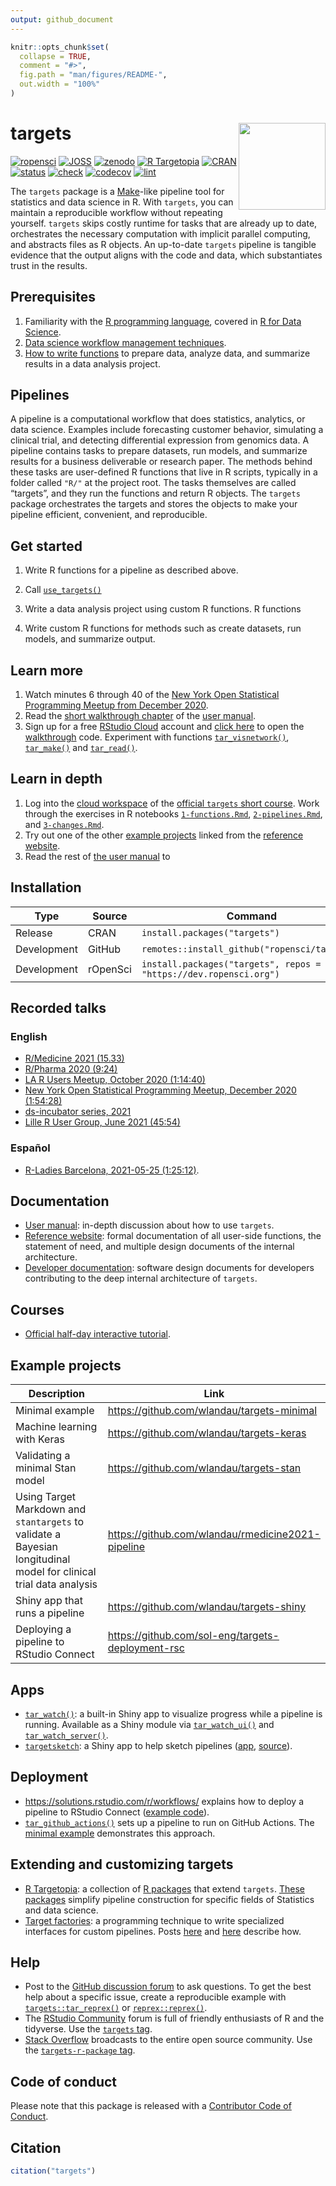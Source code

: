 ```yaml
---
output: github_document
---
```


```r
knitr::opts_chunk$set(
  collapse = TRUE,
  comment = "#>",
  fig.path = "man/figures/README-",
  out.width = "100%"
)
```

# targets <img src='man/figures/logo.png' align="right" height="139"/>

[![ropensci](https://badges.ropensci.org/401_status.svg)](https://github.com/ropensci/software-review/issues/401)
[![JOSS](https://joss.theoj.org/papers/10.21105/joss.02959/status.svg)](https://doi.org/10.21105/joss.02959)
[![zenodo](https://zenodo.org/badge/200093430.svg)](https://zenodo.org/badge/latestdoi/200093430)
[![R Targetopia](https://img.shields.io/badge/R_Targetopia-member-blue?style=flat&labelColor=gray)](https://wlandau.github.io/targetopia/)
[![CRAN](https://www.r-pkg.org/badges/version/targets)](https://CRAN.R-project.org/package=targets)
[![status](https://www.repostatus.org/badges/latest/active.svg)](https://www.repostatus.org/#active)
[![check](https://github.com/ropensci/targets/workflows/check/badge.svg)](https://github.com/ropensci/targets/actions?query=workflow%3Acheck)
[![codecov](https://codecov.io/gh/ropensci/targets/branch/main/graph/badge.svg?token=3T5DlLwUVl)](https://app.codecov.io/gh/ropensci/targets)
[![lint](https://github.com/ropensci/targets/workflows/lint/badge.svg)](https://github.com/ropensci/targets/actions?query=workflow%3Alint)

The `targets` package is a [Make](https://www.gnu.org/software/make/)-like pipeline tool for statistics and data science in R. With `targets`, you can maintain a reproducible workflow without repeating yourself. `targets` skips costly runtime for tasks that are already up to date, orchestrates the necessary computation with implicit parallel computing, and abstracts files as R objects. An up-to-date `targets` pipeline is tangible evidence that the output aligns with the code and data, which substantiates trust in the results.

## Prerequisites

1. Familiarity with the [R programming language](https://www.r-project.org/), covered in [R for Data Science](https://r4ds.had.co.nz/).
1. [Data science workflow management techniques](https://rstats.wtf/index.html).
1. [How to write functions](https://r4ds.had.co.nz/functions.html) to prepare data, analyze data, and summarize results in a data analysis project.

## Pipelines

A pipeline is a computational workflow that does statistics, analytics, or data science. Examples include forecasting customer behavior, simulating a clinical trial, and detecting differential expression from genomics data. A pipeline contains tasks to prepare datasets, run models, and summarize results for a business deliverable or research paper. The methods behind these tasks are user-defined R functions that live in R scripts, typically in a folder called `"R/"` at the project root. The tasks themselves are called "targets", and they run the functions and return R objects. The `targets` package orchestrates the targets and stores the objects to make your pipeline efficient, convenient, and reproducible.

## Get started

1. Write R functions for a pipeline as described above.
1. Call [`use_targets()`]()

1. Write a data analysis project using custom R functions. R functions 
1. Write custom R functions for methods such as create datasets, run models, and summarize output.

## Learn more

1. Watch minutes 6 through 40 of the [New York Open Statistical Programming Meetup from December 2020](https://youtu.be/Gqn7Xn4d5NI).
1. Read the [short walkthrough chapter](https://books.ropensci.org/targets/walkthrough.html) of the [user manual](https://books.ropensci.org/targets/).
1. Sign up for a free [RStudio Cloud](https://rstudio.cloud) account and [click here](https://rstudio.cloud/project/1430691) to open the [walkthrough](https://books.ropensci.org/targets/walkthrough.html) code. Experiment with functions [`tar_visnetwork()`](https://docs.ropensci.org/targets/reference/tar_visnetwork.html),  [`tar_make()`](https://docs.ropensci.org/targets/reference/tar_make.html) and [`tar_read()`](https://docs.ropensci.org/targets/reference/tar_read.html).

## Learn in depth

1. Log into the [cloud workspace](https://rstudio.cloud/project/1699460) of the [official `targets` short course](https://github.com/wlandau/targets-tutorial/blob/main/README.md). Work through the exercises in R notebooks [`1-functions.Rmd`](https://github.com/wlandau/targets-tutorial/blob/main/1-functions.Rmd), [`2-pipelines.Rmd`](https://github.com/wlandau/targets-tutorial/blob/main/2-pipelines.Rmd), and [`3-changes.Rmd`](https://github.com/wlandau/targets-tutorial/blob/main/3-changes.Rmd).
1. Try out one of the other [example projects](https://docs.ropensci.org/targets/index.html#example-projects) linked from the [reference website](https://docs.ropensci.org/targets/index.html#example-projects).
1. Read the rest of [the user manual](https://books.ropensci.org/targets/) to 

## Installation

Type | Source | Command
---|---|---
Release | CRAN | `install.packages("targets")`
Development | GitHub | `remotes::install_github("ropensci/targets")`
Development | rOpenSci | `install.packages("targets", repos = "https://dev.ropensci.org")`

## Recorded talks

### English

* [R/Medicine 2021 (15.33)](https://youtu.be/HJI5mQJRGpY)
* [R/Pharma 2020 (9:24)](https://www.youtube.com/watch?v=GRqKJBaC5g4&list=PLMtxz1fUYA5C0YflXsR8EEAQXfjntlV1H&index=6)
* [LA R Users Meetup, October 2020 (1:14:40)](https://www.youtube.com/watch?v=Qq25BUxpJu4)
* [New York Open Statistical Programming Meetup, December 2020 (1:54:28)](https://youtu.be/Gqn7Xn4d5NI)
* [ds-incubator series, 2021](https://www.youtube.com/playlist?list=PLvgdJdJDL-APJqHy5CXs6m4N7hUVp5rb4)
* [Lille R User Group, June 2021 (45:54)](https://youtu.be/FODSavXGjYg)

### Español

* [R-Ladies Barcelona, 2021-05-25 (1:25:12)](https://www.youtube.com/watch?v=Vj312AfdpBo).

## Documentation

* [User manual](https://books.ropensci.org/targets/): in-depth discussion about how to use `targets`.
* [Reference website](https://docs.ropensci.org/targets/): formal documentation of all user-side functions, the statement of need, and multiple design documents of the internal architecture.
* [Developer documentation](https://books.ropensci.org/targets-design/): software design documents for developers contributing to the deep internal architecture of `targets`.

## Courses

* [Official half-day interactive tutorial](https://github.com/wlandau/targets-tutorial).

## Example projects

Description | Link
---|---
Minimal example | <https://github.com/wlandau/targets-minimal>
Machine learning with Keras | <https://github.com/wlandau/targets-keras>
Validating a minimal Stan model | <https://github.com/wlandau/targets-stan>
Using Target Markdown and `stantargets` to validate a Bayesian longitudinal model for clinical trial data analysis | <https://github.com/wlandau/rmedicine2021-pipeline>
Shiny app that runs a pipeline | <https://github.com/wlandau/targets-shiny>
Deploying a pipeline to RStudio Connect | <https://github.com/sol-eng/targets-deployment-rsc>

## Apps

* [`tar_watch()`](https://docs.ropensci.org/targets/reference/tar_watch.html): a built-in Shiny app to visualize progress while a pipeline is running. Available as a Shiny module via [`tar_watch_ui()`](https://docs.ropensci.org/targets/reference/tar_watch_ui.html) and [`tar_watch_server()`](https://docs.ropensci.org/targets/reference/tar_watch_server.html).
* [`targetsketch`](https://wlandau.shinyapps.io/targetsketch): a Shiny app to help sketch pipelines ([app](https://wlandau.shinyapps.io/targetsketch), [source](https://github.com/wlandau/targetsketch)).

## Deployment

* <https://solutions.rstudio.com/r/workflows/> explains how to deploy a pipeline to RStudio Connect ([example code](https://github.com/sol-eng/targets-deployment-rsc)).
* [`tar_github_actions()`](https://docs.ropensci.org/targets/reference/tar_github_actions.html) sets up a pipeline to run on GitHub Actions. The [minimal example](https://github.com/wlandau/targets-minimal) demonstrates this approach.

## Extending and customizing targets

* [R Targetopia](https://wlandau.github.io/targetopia/): a collection of [R packages](https://wlandau.github.io/targetopia/packages.html) that extend `targets`. [These packages](https://wlandau.github.io/targetopia/packages.html) simplify pipeline construction for specific fields of Statistics and data science.
* [Target factories](https://wlandau.github.io/targetopia/contributing.html#target-factories): a programming technique to write specialized interfaces for custom pipelines. Posts [here](https://ropensci.org/blog/2021/02/03/targets/) and [here](https://wlandau.github.io/targetopia/contributing.html) describe how.

## Help

* Post to the [GitHub discussion forum](https://github.com/ropensci/targets/discussions) to ask questions. To get the best help about a specific issue, create a reproducible example with  [`targets::tar_reprex()`](https://docs.ropensci.org/targets/reference/tar_reprex.html) or  [`reprex::reprex()`](https://reprex.tidyverse.org/reference/reprex.html). 
* The [RStudio Community](https://community.rstudio.com/) forum is full of friendly enthusiasts of R and the tidyverse. Use the [`targets` tag](https://community.rstudio.com/tag/targets).
* [Stack Overflow](https://stackoverflow.com/) broadcasts to the entire open source community. Use the [`targets-r-package` tag](https://stackoverflow.com/questions/tagged/targets-r-package).

## Code of conduct

Please note that this package is released with a [Contributor Code of Conduct](https://ropensci.org/code-of-conduct/).

## Citation

```r
citation("targets")
```

